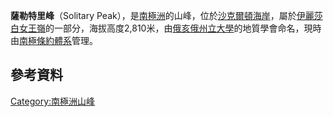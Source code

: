 {{coord|83|14|S|161|40|E|display=title}}

'''薩勒特里峰'''（Solitary Peak），是[[南極洲|南極洲]]的山峰，位於[[沙克爾頓海岸|沙克爾頓海岸]]，屬於[[伊麗莎白女王嶺|伊麗莎白女王嶺]]的一部分，海拔高度2,810米，由[[俄亥俄州立大學|俄亥俄州立大學]]的地質學會命名，現時由[[南極條約體系|南極條約體系]]管理。

==參考資料==
{{usgs-gazetteer}}

{{DEFAULTSORT:Solitary Peak}}
[[Category:南極洲山峰|Category:南極洲山峰]]


{{ShackletonCoast-geo-stub}}